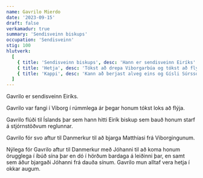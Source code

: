 ```yaml
---
name: Gavrilo Mierdo
date: '2023-09-15'
draft: false
verkamadur: true
summary: 'Sendisveinn biskups'
occupation: 'Sendisveinn'
stig: 100
hlutverk:
  [
    { title: 'Sendisveinn biskups', desc: 'Hann er sendisveinn Eiríks' },
    { title: 'Hetja', desc: 'Tókst að drepa Viborgarbúa og tókst að flýja borgina' },
    { title: 'Kappi', desc: 'Kann að berjast alveg eins og Gísli Súrsson og Gunnar á Hlíðarenda' },
  ]
---
```


Gavrilo er sendisveinn Eiríks.

Gavrilo var fangi í Viborg í rúmmlega ár þegar honum tókst loks að flýja.

Gavrilo flúði til Íslands þar sem hann hitti
Eirík biskup sem bauð honum starf á stjórnstöðvum reglunnar.

Gavrilo fór svo aftur til Danmerkur til að bjarga Matthíasi frá Viborgingunum.

Nýlega fór Gavrilo aftur til Danmerkur með Jóhanni til að koma honum örugglega í íbúð sína þar en dó í 
hörðum bardaga á leiðinni þar, en samt sem áður bjargaði Jóhanni frá dauða sínum.
Gavrilo mun alltaf vera hetja í okkar augum.